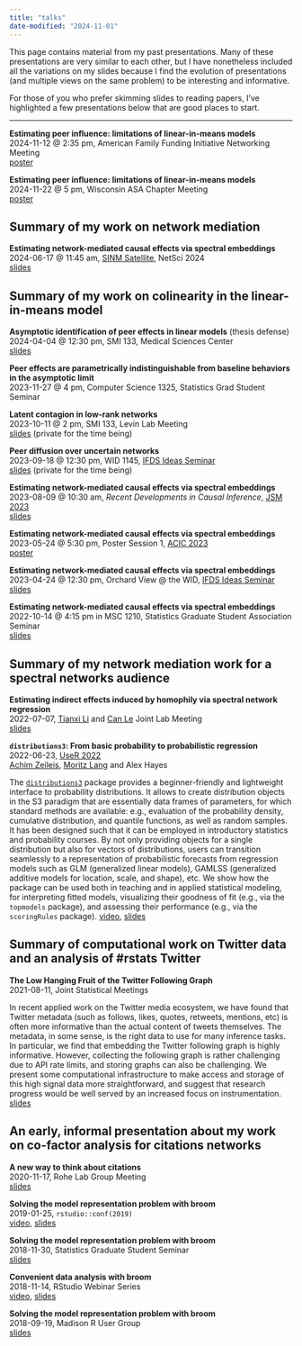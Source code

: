 ```yaml
---
title: "talks"
date-modified: "2024-11-01"
---
```


This page contains material from my past presentations. Many of these presentations are very similar to each other, but I have nonetheless included all the variations on my slides because I find the evolution of presentations (and multiple views on the same problem) to be interesting and informative.

For those of you who prefer skimming slides to reading papers, I've highlighted a few presentations below that are good places to start.

-----

**Estimating peer influence: limitations of linear-in-means models**  
2024-11-12 @ 2:35 pm, American Family Funding Initiative Networking Meeting  
[poster](https://github.com/alexpghayes/2024-11-12-afi-poster/)

**Estimating peer influence: limitations of linear-in-means models**  
2024-11-22 @ 5 pm, Wisconsin ASA Chapter Meeting  
[poster](https://github.com/alexpghayes/2024-11-12-afi-poster/)

::: {.callout-note}
# Summary of my work on network mediation

**Estimating network-mediated causal effects via spectral embeddings**  
2024-06-17 @ 11:45 am, [SINM Satellite](https://sinm.network/sinm2024/), NetSci 2024  
[slides](https://github.com/alexpghayes/2024-06-17-netsci-slides)
:::

::: {.callout-note}
# Summary of my work on colinearity in the linear-in-means model

**Asymptotic identification of peer effects in linear models** (thesis defense)  
2024-04-04 @ 12:30 pm, SMI 133, Medical Sciences Center  
[slides](https://github.com/alexpghayes/2024-04-04-defense-slides)
:::

**Peer effects are parametrically indistinguishable from baseline behaviors in the asymptotic limit**  
2023-11-27 @ 4 pm, Computer Science 1325, Statistics Grad Student Seminar  

**Latent contagion in low-rank networks**  
2023-10-11 @ 2 pm, SMI 133, Levin Lab Meeting  
[slides](https://github.com/alexpghayes/2023-10-11-levin-slides) (private for the time being)

**Peer diffusion over uncertain networks**  
2023-09-18 @ 12:30 pm, WID 1145, [IFDS Ideas Seminar](https://ifds.info/talks/)  
[slides](https://github.com/alexpghayes/2023-09-18-ifds-slides) (private for the time being)

**Estimating network-mediated causal effects via spectral embeddings**  
2023-08-09 @ 10:30 am, *Recent Developments in Causal Inference*, [JSM 2023](https://ww2.amstat.org/meetings/jsm/2023/index.cfm)  
[slides](https://github.com/alexpghayes/2023-08-09-jsm-slides)

**Estimating network-mediated causal effects via spectral embeddings**  
2023-05-24 @ 5:30 pm, Poster Session 1, [ACIC 2023](https://sci-info.org/annual-meeting/)  
[poster](https://github.com/alexpghayes/2023-05-24-acic-poster)

**Estimating network-mediated causal effects via spectral embeddings**  
2023-04-24 @ 12:30 pm, Orchard View @ the WID, [IFDS Ideas Seminar](https://ifds.info/talks/)  
[slides](https://github.com/alexpghayes/2023-04-24-ifds-network-mediation-slides)

**Estimating network-mediated causal effects via spectral embeddings**  
2022-10-14 @ 4:15 pm in MSC 1210, Statistics Graduate Student Association Seminar  
[slides](https://github.com/alexpghayes/2022-10-14-causal-network-regression-slides)

::: {.callout-note}
# Summary of my network mediation work for a spectral networks audience

**Estimating indirect effects induced by homophily via spectral network regression**  
2022-07-07, [Tianxi Li](https://sites.google.com/view/tianxili-homepage/home) and [Can Le](https://statistics.ucdavis.edu/people/can-le) Joint Lab Meeting  
[slides](https://github.com/alexpghayes/2022-07-07-causal-network-regression-slides)
:::

**`distributions3`: From basic probability to probabilistic regression**  
2022-06-23, [UseR 2022](https://user2022.r-project.org/program/talks/#session-34-regression-models)  
[Achim Zeileis](https://www.zeileis.org/), [Moritz Lang](https://moritzlang.org/) and Alex Hayes

The [`distributions3`](https://github.com/alexpghayes/distributions3) package provides a beginner-friendly and lightweight interface to probability distributions. It allows to create distribution objects in the S3 paradigm that are essentially data frames of parameters, for which standard methods are available: e.g., evaluation of the probability density, cumulative distribution, and quantile functions, as well as random samples. It has been designed such that it can be employed in introductory statistics and probability courses. By not only providing objects for a single distribution but also for vectors of distributions, users can transition seamlessly to a representation of probabilistic forecasts from regression models such as GLM (generalized linear models), GAMLSS (generalized additive models for location, scale, and shape), etc. We show how the package can be used both in teaching and in applied statistical modeling, for interpreting fitted models, visualizing their goodness of fit (e.g., via the `topmodels` package), and assessing their performance (e.g., via the `scoringRules` package). [video](https://www.youtube.com/watch?v=rs7ha1F5S0k), [slides](https://www.zeileis.org/papers/useR-2022.pdf)

::: {.callout-note}
# Summary of computational work on Twitter data and an analysis of #rstats Twitter

**The Low Hanging Fruit of the Twitter Following Graph**  
2021-08-11, Joint Statistical Meetings  

In recent applied work on the Twitter media ecosystem, we have found that Twitter metadata (such as follows, likes, quotes, retweets, mentions, etc) is often more informative than the actual content of tweets themselves. The metadata, in some sense, is the right data to use for many inference tasks. In particular, we find that embedding the Twitter following graph is highly informative. However, collecting the following graph is rather challenging due to API rate limits, and storing graphs can also be challenging. We present some computational infrastructure to make access and storage of this high signal data more straightforward, and suggest that research progress would be well served by an increased focus on instrumentation. [slides](https://github.com/alexpghayes/JSM2021)
:::

::: {.callout-note}
# An early, informal presentation about my work on co-factor analysis for citations networks

**A new way to think about citations**  
2020-11-17, Rohe Lab Group Meeting  
[slides](https://github.com/alexpghayes/rohe-lab-citation-impute-slides)
:::

**Solving the model representation problem with broom**  
2019-01-25, `rstudio::conf(2019)`  
[video](https://resources.rstudio.com/rstudio-conf-2019/solving-the-model-representation-problem-with-broom), [slides](https://github.com/alexpghayes/rstudioconf2019-broom-talk)

**Solving the model representation problem with broom**  
2018-11-30, Statistics Graduate Student Seminar  
[slides](https://github.com/alexpghayes/sgsa-seminar-broom-talk)

**Convenient data analysis with broom**  
2018-11-14, RStudio Webinar Series  
[video](https://resources.rstudio.com/webinars/convenient-analysis-with-broom-alex-hayes), [slides](https://github.com/alexpghayes/rstudio-webinar-broom)

**Solving the model representation problem with broom**  
2018-09-19, Madison R User Group  
[slides](https://github.com/alexpghayes/madison-r-user-group-broom-talk)
